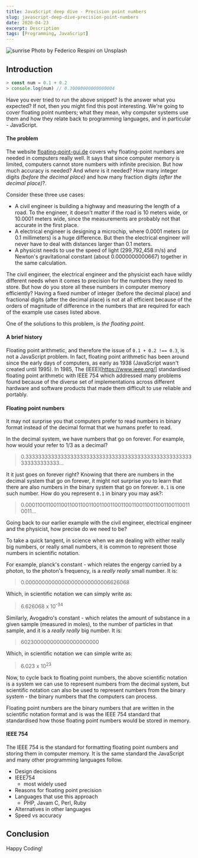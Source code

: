 ```yaml
---
title: JavaScript deep dive - Precision point numbers
slug: javascript-deep-dive-precision-point-numbers
date: 2020-04-23
excerpt: Description
tags: [Programming, JavaScript]
---
```


![sunrise](./federico-respini-sYffw0LNr7s-unsplash.jpg)
Photo by Federico Respini on Unsplash

## Introduction

```javascript
> const num = 0.1 + 0.2
> console.log(num) // 0.30000000000000004
```

Have you ever tried to run the above snippet? Is the answer what you expected?
If not, then you might find this post interesting. We're going to cover floating
point numbers; what they mean, why computer systems use them and how they relate
back to programming languages, and in particular - JavaScript.

#### The problem

The website [floating-point-gui.de](https://floating-point-gui.de/formats/fp/)
covers why floating-point numbers are needed in computers really well. It says
that since computer memory is limited, computers cannot store numbers with
infinite precision. But how much accuracy is needed? And _where_ is it
needed? How many integer digits _(before the decimal place)_ and how many
fraction digits _(after the decimal place)_?.

Consider these three use cases:

- A civil engineer is building a highway and measuring the length of a road. To the
engineer, it doesn't matter if the road is 10 meters wide, or 10.0001 meters
wide, since the measurements are probably not that accurate in the first
place.
- A electrical engineer is designing a microchip, where 0.0001 meters (or 0.1
millimeters) is a huge difference. But then the electrical engineer will never
have to deal with distances larger than 0.1 meters.
- A physicist needs to use the speed of light (299,792,458 m/s) and Newton's
gravitational constant (about 0.0000000000667) together in the same
calculation.

The civil engineer, the electrical engineer and the physicist each have wildly
different needs when it comes to precision for the numbers they need to store.
But how do you store all these numbers in computer memory efficiently? Having
a fixed number of integer (before the decimal place) and fractional digits
(after the decimal place) is not at all efficient because of the orders of
magnitude of difference in the numbers that are required for each of the
example use cases listed above.

One of the solutions to this problem, is _the floating point_.

#### A brief history

Floating point arithmetic, and therefore the issue of `0.1 + 0.2 !== 0.3`, is
not a JavaScript problem. In fact, floating point arithmetic has been around
since the early days of computers, as early as 1938 (JavaScript wasn't created
until 1995). In 1985, The (IEEE)[https://www.ieee.org/] standardised floating
point arithmetic with IEEE 754 which addressed many problems found because of
the diverse set of implementations across different hardware and software
products that made them difficult to use reliable and portably.

#### Floating point numbers

It may not surprise you that computers prefer to read numbers in binary format
instead of the decimal format that we humans prefer to read.

In the decimal system, we have numbers that go on forever. For example, how
would your refer to 1/3 as a decimal?

> 0.3333333333333333333333333333333333333333333333333333333333333333...

It it just goes on forever right? Knowing that there are numbers in the decimal
system that go on forever, it might not surprise you to learn that there are
also numbers in the binary system that go on forever. `0.1` is one such number.
How do you represent `0.1` in binary you may ask?:

> 0.00011001100110011001100110011001100110011001100110011001100110011...

Going back to our earlier example with the civil engineer, electrical
engineer and the physicist, how precise do we need to be?

To take a quick tangent, in science when we are dealing with either really big
numbers, or really small numbers, it is common to represent those numbers in
scientific notation.

For example, planck's constant - which relates the engergy carried by a photon,
to the photon's frequency, is a _really really_ small number. It is:

> 0.00000000000000000000000006626068

Which, in scientific notation we can simply write as:

> 6.626068 x 10<sup>-34</sup>

Similarly, Avogadro's constant - which relates the amount of substance in a
given sample (measured in moles), to the number of particles in that sample, and
it is a _really really_ big number. It is:

> 602300000000000000000000

Which, in scientific notation we can simple write as:

> 6.023 x 10<sup>23</sup>

Now, to cycle back to floating point numbers, the above scientific notation is a
system we can use to represent numbers from the decimal system, but scientific
notation can also be used to represent numbers from the binary system - the
binary numbers that the computers can process.

Floating point numbers are the binary numbers that are written in the scientific
notation format and is was the IEEE 754 standard that standardised how those
floating point numbers would be stored in memory.

#### IEEE 754

The IEEE 754 is the standard for formatting floating point numbers and storing
them in computer memory. It is the same standard the JavaScript and many other
programming languages follow.


- Design decisions
- IEEE754
	- most widely used
- Reasons for floating point precision
- Languages that use this approach
	- PHP, Javam C, Perl, Ruby
- Alternatives in other languages
- Speed vs accuracy



## Conclusion

Happy Coding!
